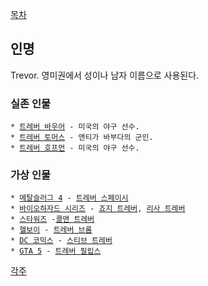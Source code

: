 [[목차]]

== 인명 ==
Trevor. 영미권에서 성이나 남자 이름으로 사용된다.

=== 실존 인물 ===
 * [[트레버 바우어]] - 미국의 야구 선수.
 * [[트레버 토머스]] - 앤티가 바부다의 군인.
 * [[트레버 호프먼]] - 미국의 야구 선수.

=== 가상 인물 ===
 * [[메탈슬러그 4]] - [[트레버 스페이시]]
 * [[바이오하자드 시리즈]] - [[죠지 트레버]], [[리사 트레버]]
 * [[스타워즈]] -[[콜맨 트레버]]
 * [[헬보이]] - [[트레버 브룸]]
 * [[DC 코믹스]] - [[스티브 트레버]]
 * [[GTA 5]] - [[트레버 필립스]]

[[각주]]
